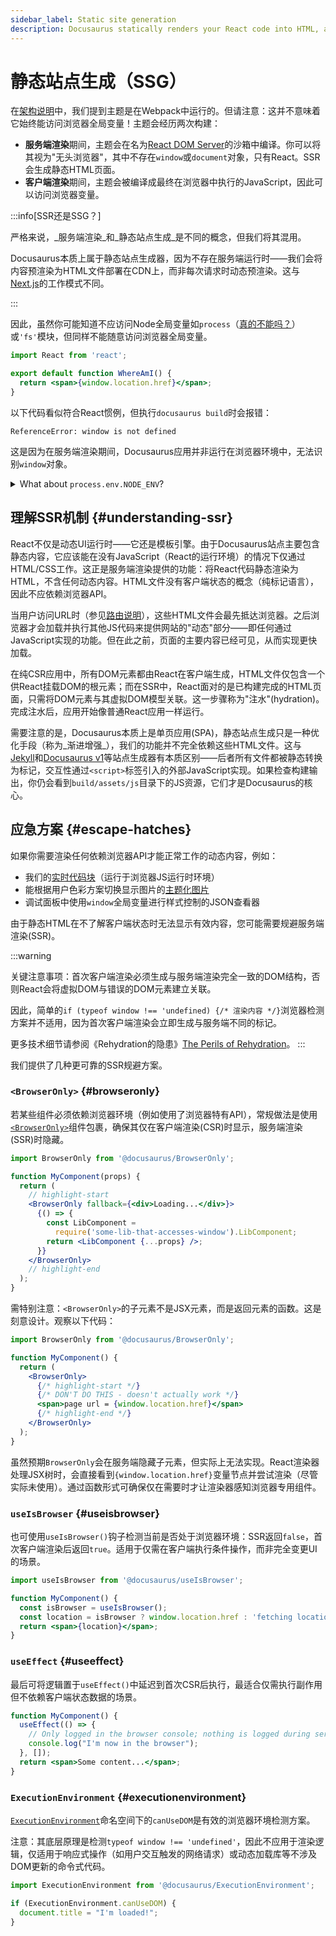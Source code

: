 ```yaml
---
sidebar_label: Static site generation
description: Docusaurus statically renders your React code into HTML, allowing faster load speed and better SEO.
---
```


# 静态站点生成（SSG）

在[架构说明](architecture.mdx)中，我们提到主题是在Webpack中运行的。但请注意：这并不意味着它始终能访问浏览器全局变量！主题会经历两次构建：

- **服务端渲染**期间，主题会在名为[React DOM Server](https://reactjs.org/docs/react-dom-server.html)的沙箱中编译。你可以将其视为"无头浏览器"，其中不存在`window`或`document`对象，只有React。SSR会生成静态HTML页面。
- **客户端渲染**期间，主题会被编译成最终在浏览器中执行的JavaScript，因此可以访问浏览器变量。

:::info[SSR还是SSG？]

严格来说，_服务端渲染_和_静态站点生成_是不同的概念，但我们将其混用。

Docusaurus本质上属于静态站点生成器，因为不存在服务端运行时——我们会将内容预渲染为HTML文件部署在CDN上，而非每次请求时动态预渲染。这与[Next.js](https://nextjs.org/)的工作模式不同。

:::

因此，虽然你可能知道不应访问Node全局变量如`process`（[真的不能吗？](#node-env)）或`'fs'`模块，但同样不能随意访问浏览器全局变量。

```jsx
import React from 'react';

export default function WhereAmI() {
  return <span>{window.location.href}</span>;
}
```

以下代码看似符合React惯例，但执行`docusaurus build`时会报错：

```
ReferenceError: window is not defined
```

这是因为在服务端渲染期间，Docusaurus应用并非运行在浏览器环境中，无法识别`window`对象。

<details id="node-env">
<summary>What about <code>process.env.NODE_ENV</code>?</summary>

One exception to the "no Node globals" rule is `process.env.NODE_ENV`. In fact, you can use it in React, because Webpack injects this variable as a global:

```jsx
import React from 'react';

export default function expensiveComp() {
  if (process.env.NODE_ENV === 'development') {
    return <>This component is not shown in development</>;
  }
  const res = someExpensiveOperationThatLastsALongTime();
  return <>{res}</>;
}
```

During Webpack build, the `process.env.NODE_ENV` will be replaced with the value, either `'development'` or `'production'`. You will then get different build results after dead code elimination:


<Tabs>
<TabItem value="Development">

```diff
import React from 'react';

export default function expensiveComp() {
  // highlight-next-line
  if ('development' === 'development') {
+   return <>This component is not shown in development</>;
  }
- const res = someExpensiveOperationThatLastsALongTime();
- return <>{res}</>;
}
```

</TabItem>
<TabItem value="Production">

```diff
import React from 'react';

export default function expensiveComp() {
  // highlight-next-line
- if ('production' === 'development') {
-   return <>This component is not shown in development</>;
- }
+ const res = someExpensiveOperationThatLastsALongTime();
+ return <>{res}</>;
}
```

</TabItem>
</Tabs>
</details>

## 理解SSR机制 {#understanding-ssr}

React不仅是动态UI运行时——它还是模板引擎。由于Docusaurus站点主要包含静态内容，它应该能在没有JavaScript（React的运行环境）的情况下仅通过HTML/CSS工作。这正是服务端渲染提供的功能：将React代码静态渲染为HTML，不含任何动态内容。HTML文件没有客户端状态的概念（纯标记语言），因此不应依赖浏览器API。

当用户访问URL时（参见[路由说明](routing.mdx)），这些HTML文件会最先抵达浏览器。之后浏览器才会加载并执行其他JS代码来提供网站的"动态"部分——即任何通过JavaScript实现的功能。但在此之前，页面的主要内容已经可见，从而实现更快加载。

在纯CSR应用中，所有DOM元素都由React在客户端生成，HTML文件仅包含一个供React挂载DOM的根元素；而在SSR中，React面对的是已构建完成的HTML页面，只需将DOM元素与其虚拟DOM模型关联。这一步骤称为"注水"(hydration)。完成注水后，应用开始像普通React应用一样运行。

需要注意的是，Docusaurus本质上是单页应用(SPA)，静态站点生成只是一种优化手段（称为_渐进增强_），我们的功能并不完全依赖这些HTML文件。这与[Jekyll](https://jekyllrb.com/)和[Docusaurus v1](https://v1.docusaurus.io/)等站点生成器有本质区别——后者所有文件都被静态转换为标记，交互性通过`<script>`标签引入的外部JavaScript实现。如果检查构建输出，你仍会看到`build/assets/js`目录下的JS资源，它们才是Docusaurus的核心。

## 应急方案 {#escape-hatches}

如果你需要渲染任何依赖浏览器API才能正常工作的动态内容，例如：

- 我们的[实时代码块](../guides/markdown-features/markdown-features-code-blocks.mdx#interactive-code-editor)（运行于浏览器JS运行时环境）
- 能根据用户色彩方案切换显示图片的[主题化图片](../guides/markdown-features/markdown-features-assets.mdx#themed-images)
- 调试面板中使用`window`全局变量进行样式控制的JSON查看器

由于静态HTML在不了解客户端状态时无法显示有效内容，您可能需要规避服务端渲染(SSR)。

:::warning

关键注意事项：首次客户端渲染必须生成与服务端渲染完全一致的DOM结构，否则React会将虚拟DOM与错误的DOM元素建立关联。

因此，简单的`if (typeof window !== 'undefined) {/* 渲染内容 */}`浏览器检测方案并不适用，因为首次客户端渲染会立即生成与服务端不同的标记。

更多技术细节请参阅《Rehydration的隐患》[The Perils of Rehydration](https://www.joshwcomeau.com/react/the-perils-of-rehydration/)。
:::

我们提供了几种更可靠的SSR规避方案。

### `<BrowserOnly>` {#browseronly}

若某些组件必须依赖浏览器环境（例如使用了浏览器特有API），常规做法是使用[`<BrowserOnly>`](../docusaurus-core.mdx#browseronly)组件包裹，确保其仅在客户端渲染(CSR)时显示，服务端渲染(SSR)时隐藏。

```jsx
import BrowserOnly from '@docusaurus/BrowserOnly';

function MyComponent(props) {
  return (
    // highlight-start
    <BrowserOnly fallback={<div>Loading...</div>}>
      {() => {
        const LibComponent =
          require('some-lib-that-accesses-window').LibComponent;
        return <LibComponent {...props} />;
      }}
    </BrowserOnly>
    // highlight-end
  );
}
```

需特别注意：`<BrowserOnly>`的子元素不是JSX元素，而是返回元素的函数。这是刻意设计。观察以下代码：

```jsx
import BrowserOnly from '@docusaurus/BrowserOnly';

function MyComponent() {
  return (
    <BrowserOnly>
      {/* highlight-start */}
      {/* DON'T DO THIS - doesn't actually work */}
      <span>page url = {window.location.href}</span>
      {/* highlight-end */}
    </BrowserOnly>
  );
}
```

虽然预期`BrowserOnly`会在服务端隐藏子元素，但实际上无法实现。React渲染器处理JSX树时，会直接看到`{window.location.href}`变量节点并尝试渲染（尽管实际未使用）。通过函数形式可确保仅在需要时才让渲染器感知浏览器专用组件。

### `useIsBrowser` {#useisbrowser}

也可使用`useIsBrowser()`钩子检测当前是否处于浏览器环境：SSR返回`false`，首次客户端渲染后返回`true`。适用于仅需在客户端执行条件操作，而非完全变更UI的场景。

```jsx
import useIsBrowser from '@docusaurus/useIsBrowser';

function MyComponent() {
  const isBrowser = useIsBrowser();
  const location = isBrowser ? window.location.href : 'fetching location...';
  return <span>{location}</span>;
}
```

### `useEffect` {#useeffect}

最后可将逻辑置于`useEffect()`中延迟到首次CSR后执行，最适合仅需执行副作用但不依赖客户端状态数据的场景。

```jsx
function MyComponent() {
  useEffect(() => {
    // Only logged in the browser console; nothing is logged during server-side rendering
    console.log("I'm now in the browser");
  }, []);
  return <span>Some content...</span>;
}
```

### `ExecutionEnvironment` {#executionenvironment}

[`ExecutionEnvironment`](../docusaurus-core.mdx#executionenvironment)命名空间下的`canUseDOM`是有效的浏览器环境检测方案。

注意：其底层原理是检测`typeof window !== 'undefined'`，因此不应用于渲染逻辑，仅适用于响应式操作（如用户交互触发的网络请求）或动态加载库等不涉及DOM更新的命令式代码。

```js title="a-client-module.js"
import ExecutionEnvironment from '@docusaurus/ExecutionEnvironment';

if (ExecutionEnvironment.canUseDOM) {
  document.title = "I'm loaded!";
}
```